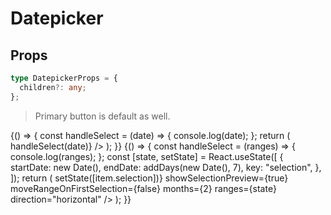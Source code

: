 
<Meta title="Forms/Datepicker" component={Datepicker} />

# Datepicker

## Props

```typescript
type DatepickerProps = {
  children?: any;
};
```

> Primary button is default as well.

<Preview>
  <Story name="datepicker">
    {() => {
      const handleSelect = (date) => {
        console.log(date);
      };
      return (
        <Datepicker>
          <Calendar date={new Date()} onChange={(date) => handleSelect(date)} />
        </Datepicker>
      );
    }}
  </Story>
</Preview>

<Preview>
  <Story name="daterangepicker">
    {() => {
      const handleSelect = (ranges) => {
        console.log(ranges);
      };
      const [state, setState] = React.useState([
        {
          startDate: new Date(),
          endDate: addDays(new Date(), 7),
          key: "selection",
        },
      ]);
      return (
        <Datepicker>
          <DateRangePicker
            onChange={(item) => setState([item.selection])}
            showSelectionPreview={true}
            moveRangeOnFirstSelection={false}
            months={2}
            ranges={state}
            direction="horizontal"
          />
        </Datepicker>
      );
    }}
  </Story>
</Preview>
